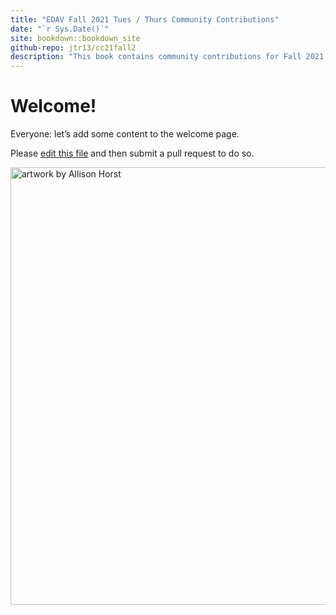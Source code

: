 ```yaml
---
title: "EDAV Fall 2021 Tues / Thurs Community Contributions"
date: "`r Sys.Date()`"
site: bookdown::bookdown_site
github-repo: jtr13/cc21fall2
description: "This book contains community contributions for Fall 2021 EDAV Tues/Thurs class at Columbia University."
---
```


# Welcome!

Everyone: let's add some content to the welcome page.

Please [edit this file](https://github.com/jtr13/cc21fall2/edit/main/index.Rmd) and then submit a pull request to do so.

<img alt="artwork by Allison Horst" src="tuesthurs.jpeg" width="700"></img>
